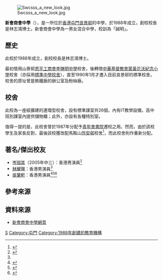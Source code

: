 {{refimprove|time=2013-04-03T12:37:07+00:00 }}
{{Infobox_School
| other_name = San Wui Commercial Society Secondary School
| image = 2020年4月的新會商會中學.jpg
| motto = 「誠明」
| established = 1988年
| type = 政府資助男女中學
| affiliation = [[僑港新會商會|僑港新會商會]]
| principal = 黃冬柏先生
| vice_principal = 林偉明先生、陳慶沖先生
| house = 誠、明、禮、敏
| address = 新界屯門良景邨
| website = http://www.swcs.edu.hk
}}
[[File:Swcsss_a_new_look.jpg|thumb]]

'''新會商會中學'''（{{lang-en|San Wui Commercial Society Secondary School}}），是一所位於[[香港|香港]][[屯門|屯門]][[良景邨|良景邨]]的中學，於1988年成立，創校校長是林志鴻博士。新會商會中學為一男女混合中學，校訓為「誠明」。

==歷史==
此校於1988年成立，創校校長是林志鴻博士。

最初借用山景邨[[恩平工商會李琳明中學|恩平工商會李琳明中學]]校舍，後轉借[[中華基督教會蒙黃花沃紀念小學|中華基督教會蒙黃花沃紀念小學]]校舍（亦採用[[連環型校舍|標準中學校舍]]），直至1990年1月才遷入目前良景邨的標準校舍。校舍的原址曾是鎢鐵廠的辦公室及粉絲廠。

==校舍==
此校為一座經擴建的連環型校舍，設有標準課室共26個，內有IT教學設備，高中班別課室內提供儲物櫃；此外，亦設有各種特別室。

值得一提的是，此校舍曾於1987年分配予[[青年會書院|青年會書院]]遷校之用。然而，由於該校學生及家長反對，最後該校獲改配馬鞍山[[恆安邨|恆安邨]]校舍<ref>{{Cite book zh | author = 青年會書院 | title = 青年會書院四十週年特刊 | location = 香港 | publisher = 青年會書院 | date = 1992 | pages = 14-15}}</ref>，而此校舍則作重新分配。

==著名/傑出校友==
* [[岑珈其|岑珈其]]（2005年中三）：香港男演員<ref name=":1">{{web reference|URL=https://www.hk01.com/%E5%A8%9B%E6%A8%82/45826/-%E6%96%B0%E4%BA%BAShow-%E6%9E%97%E8%80%80%E8%81%B2X%E5%B2%91%E7%8F%88%E5%85%B610%E5%B9%B4%E5%85%84%E5%BC%9F-%E8%BF%94%E6%AF%8D%E6%A0%A1%E7%B7%AC%E6%87%B7%E6%93%8D%E5%A0%B4%E7%98%80%E4%BA%8B|title=【新人Show】林耀聲X岑珈其10年兄弟　返母校緬懷操場瘀事|work=香港01|year=2017年|date=1月25日}}</ref>
* [[林耀聲|林耀聲]]：香港男演員<ref name=":1" />
* [[吳肇軒|吳肇軒]]：香港男演員<ref name="屯元天戲劇比賽">{{Cite web |url=http://www.swcs.edu.hk/info/awards/homepage/2011drama/2011drama.htm |title=屯元天戲劇比賽，2011年 |access-date=2018-05-15 |archive-date=2018-05-15 |archive-url=https://web.archive.org/web/20180515112338/http://www.swcs.edu.hk/info/awards/homepage/2011drama/2011drama.htm |dead-url=no }}</ref><ref name="星島日報校園傳真">{{Cite web |url=http://www.swcs.edu.hk/info/report/cut/37/drama_singtao.jpg |title=星島日報校園傳真　好戲之人屯元天，2011年 |access-date=2018-05-15 |archive-date=2018-05-15 |archive-url=https://web.archive.org/web/20180515112510/http://www.swcs.edu.hk/info/report/cut/37/drama_singtao.jpg |dead-url=no }}</ref><ref name="銀禧校慶特刊">{{Cite web |url=http://www.swcs.edu.hk/info/special_issue/25y.pdf |title=新會商會中學《銀禧校慶特刊》，2013年 |access-date=2018-01-05 |archive-date=2018-01-05 |archive-url=https://web.archive.org/web/20180105233528/http://www.swcs.edu.hk/info/special_issue/25y.pdf |dead-url=no }}</ref>

==參考來源==
{{reflist}}

==資料來源==
*[http://www.swcs.edu.hk/ 新會商會中學網頁] {{Wayback|url=http://www.swcs.edu.hk/ |date=20210306162225 }}

[[Category:屯門區中學|S]]
[[Category:屯門|Category:屯門]]
[[Category:1988年創建的教育機構|Category:1988年創建的教育機構]]
{{DEFAULTSORT:S}}